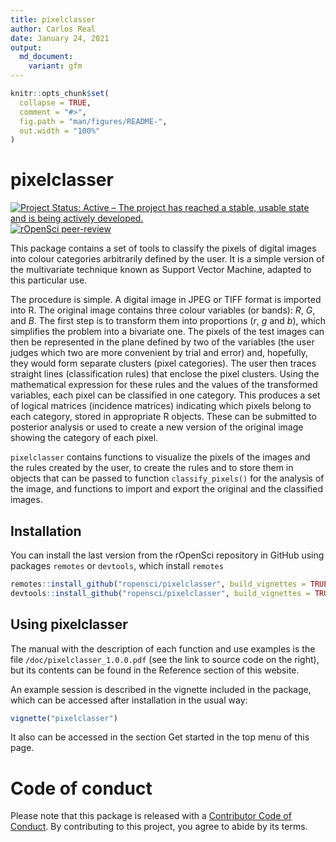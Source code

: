 ```yaml
---
title: pixelclasser
author: Carlos Real
date: January 24, 2021
output:
  md_document:
    variant: gfm
---
```


```r
knitr::opts_chunk$set(
  collapse = TRUE,
  comment = "#>",
  fig.path = "man/figures/README-",
  out.width = "100%"
)
```

# pixelclasser

<!-- badges: start -->
[![Project Status: Active – The project has reached a stable, usable state and is being actively developed.](https://www.repostatus.org/badges/latest/active.svg)](https://www.repostatus.org/#active)
[![rOpenSci peer-review](https://badges.ropensci.org/406_status.svg)](https://github.com/ropensci/software-review/issues/406)
<!-- badges: end -->

This package contains a set of tools to classify the pixels of digital images
into colour categories arbitrarily defined by the user. It is a simple version
of the multivariate technique known as Support Vector Machine, adapted to this
particular use.

The procedure is simple. A digital image in JPEG or TIFF format is imported into
R. The original image contains three colour variables (or bands): $R$, $G$, and
$B$. The first step is to transform them into proportions ($r$, $g$ and $b$),
which simplifies the problem into a bivariate one. The pixels of the test images
can then be represented in the plane defined by two of the variables (the user
judges which two are more convenient by trial and error) and, hopefully, they
would form separate clusters (pixel categories). The user then traces straight
lines (classification rules) that enclose the pixel clusters. Using the
mathematical expression for these rules and the values of the transformed
variables, each pixel can be classified in one category.  This produces a set of
logical matrices (incidence matrices) indicating which pixels belong to each
category, stored in appropriate R objects. These can be submitted to posterior
analysis or used to create a new version of the original image showing the
category of each pixel.

`pixelclasser` contains functions to visualize the pixels of the images and the
rules created by the user, to create the rules and to store them in objects that
can be passed to function `classify_pixels()` for the analysis of the image, and
functions to import and export the original and the classified images.

## Installation

You can install the last version from the rOpenSci repository in  GitHub using
packages `remotes` or `devtools`, which install `remotes`

```r
remotes::install_github("ropensci/pixelclasser", build_vignettes = TRUE)
devtools::install_github("ropensci/pixelclasser", build_vignettes = TRUE)
```

## Using pixelclasser

The manual with the description of each function and use examples is the file
`/doc/pixelclasser_1.0.0.pdf` (see the link to source code on the right), but
its contents can be found in the Reference section of this website.

An example session is described in the vignette included in the package, which
can be accessed after installation in the usual way:

```r
vignette("pixelclasser")
```
It also can be accessed in the section Get started in the top menu of this page.

# Code of conduct

Please note that this package is released with a [Contributor
Code of Conduct](https://ropensci.org/code-of-conduct/). 
By contributing to this project, you agree to abide by its terms.
